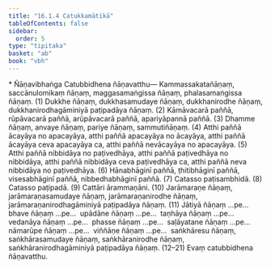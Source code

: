 ```yaml
---
title: "16.1.4 Catukkamātikā"
tableOfContents: false
sidebar:
  order: 5
type: "tipitaka"
basket: "ab"
book: "vbh"
---
```



<DynamicBreadcrumb />

<Paragraph type="center" book="vbh">
* Ñāṇavibhaṅga
</Paragraph>



<Division number="754" book="vbh" bookNo="30" page="327">

<Paragraph number="2345" book="vbh">
Catubbidhena ñāṇavatthu—
</Paragraph>

<Paragraph number="2346" book="vbh">
Kammassakatañāṇaṃ, saccānulomikaṃ ñāṇaṃ, maggasamaṅgissa ñāṇaṃ, phalasamaṅgissa ñāṇaṃ. (1)
</Paragraph>

<Paragraph number="2347" book="vbh">
Dukkhe ñāṇaṃ, dukkhasamudaye ñāṇaṃ, dukkhanirodhe ñāṇaṃ, dukkhanirodhagāminiyā paṭipadāya ñāṇaṃ. (2)
</Paragraph>

<Paragraph number="2348" book="vbh">
Kāmāvacarā paññā, rūpāvacarā paññā, arūpāvacarā paññā, apariyāpannā paññā. (3)
</Paragraph>

<Paragraph number="2349" book="vbh">
Dhamme ñāṇaṃ, anvaye ñāṇaṃ, pariye ñāṇaṃ, sammutiñāṇaṃ. (4)
</Paragraph>

<Paragraph number="2350" book="vbh">
Atthi paññā ācayāya no apacayāya, atthi paññā apacayāya no ācayāya, atthi paññā ācayāya ceva apacayāya ca, atthi paññā nevācayāya no apacayāya. (5)
</Paragraph>

<Paragraph number="2351" book="vbh">
Atthi paññā nibbidāya no paṭivedhāya, atthi paññā paṭivedhāya no nibbidāya, atthi paññā nibbidāya ceva paṭivedhāya ca, atthi paññā neva nibbidāya no paṭivedhāya. (6)
</Paragraph>

<Paragraph number="2352" book="vbh">
Hānabhāginī paññā, ṭhitibhāginī paññā, visesabhāginī paññā, nibbedhabhāginī paññā. (7)
</Paragraph>

<Paragraph number="2353" book="vbh">
Catasso paṭisambhidā. (8)
</Paragraph>

<Paragraph number="2354" book="vbh">
Catasso paṭipadā. (9)
</Paragraph>

<Paragraph number="2355" book="vbh">
Cattāri ārammaṇāni. (10)
</Paragraph>

<Paragraph number="2356" book="vbh">
Jarāmaraṇe ñāṇaṃ, jarāmaraṇasamudaye ñāṇaṃ, jarāmaraṇanirodhe ñāṇaṃ, jarāmaraṇanirodhagāminiyā paṭipadāya ñāṇaṃ. (11)
</Paragraph>

<Paragraph number="2357" book="vbh">
Jātiyā ñāṇaṃ …pe…  bhave ñāṇaṃ …pe…  upādāne ñāṇaṃ …pe…  taṇhāya ñāṇaṃ …pe…  vedanāya ñāṇaṃ …pe…  phasse ñāṇaṃ …pe…  saḷāyatane ñāṇaṃ …pe…  nāmarūpe ñāṇaṃ …pe…  viññāṇe ñāṇaṃ …pe…  saṅkhāresu ñāṇaṃ, saṅkhārasamudaye ñāṇaṃ, saṅkhāranirodhe ñāṇaṃ, saṅkhāranirodhagāminiyā paṭipadāya ñāṇaṃ. (12–21) Evaṃ catubbidhena ñāṇavatthu.
</Paragraph>
</Division>